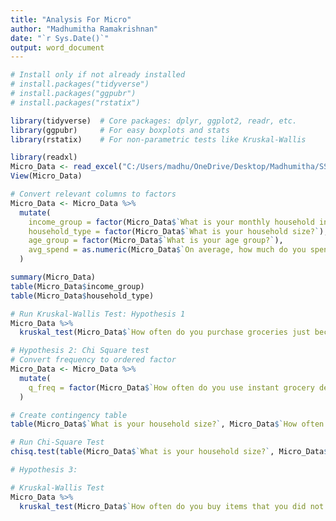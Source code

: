 ---
title: "Analysis For Micro"
author: "Madhumitha Ramakrishnan"
date: "`r Sys.Date()`"
output: word_document
---

```{r}
# Install only if not already installed
# install.packages("tidyverse")
# install.packages("ggpubr")
# install.packages("rstatix")

library(tidyverse)  # Core packages: dplyr, ggplot2, readr, etc.
library(ggpubr)     # For easy boxplots and stats
library(rstatix)    # For non-parametric tests like Kruskal-Wallis
```
```{r}
library(readxl)
Micro_Data <- read_excel("C:/Users/madhu/OneDrive/Desktop/Madhumitha/SSE. Msc Economics/Semester 2/Micro II/Micro Data.xlsx")
View(Micro_Data)
```


```{r}
# Convert relevant columns to factors
Micro_Data <- Micro_Data %>%
  mutate(
    income_group = factor(Micro_Data$`What is your monthly household income?`),
    household_type = factor(Micro_Data$`What is your household size?`),
    age_group = factor(Micro_Data$`What is your age group?`),
    avg_spend = as.numeric(Micro_Data$`On average, how much do you spend per order on instant grocery apps?`)
  )
```

```{r}
summary(Micro_Data)
table(Micro_Data$income_group)
table(Micro_Data$household_type)
```
```{r}
# Run Kruskal-Wallis Test: Hypothesis 1
Micro_Data %>%
  kruskal_test(Micro_Data$`How often do you purchase groceries just because of a discount or promotion?`~ Micro_Data$`What is your monthly household income?`)
```
```{r}

# Hypothesis 2: Chi Square test
# Convert frequency to ordered factor
Micro_Data <- Micro_Data %>%
  mutate(
    q_freq = factor(Micro_Data$`How often do you use instant grocery delivery services`)
  )

# Create contingency table
table(Micro_Data$`What is your household size?`, Micro_Data$`How often do you use instant grocery delivery services`)

# Run Chi-Square Test
chisq.test(table(Micro_Data$`What is your household size?`, Micro_Data$`How often do you use instant grocery delivery services`))
```
```{r}
# Hypothesis 3: 

# Kruskal-Wallis Test
Micro_Data %>%
  kruskal_test(Micro_Data$`How often do you buy items that you did not initially plan to purchase when using instant grocery apps?`~ Micro_Data$`What is your monthly household income?`)
```


